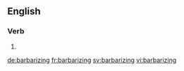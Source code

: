 ==English==

===Verb===
{{head|en}}

# {{present participle of|barbarize|lang=en}}

[[de:barbarizing]]
[[fr:barbarizing]]
[[sv:barbarizing]]
[[vi:barbarizing]]